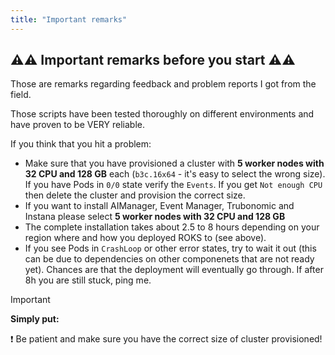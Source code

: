 ```yaml
---
title: "Important remarks"
---
```


## ⚠️⚠️ Important remarks before you start ⚠️⚠️

Those are remarks regarding feedback and problem reports I got from the field.

Those scripts have been tested thoroughly on different environments and have proven to be VERY reliable.

If you think that you hit a problem:

* Make sure that you have provisioned a cluster with **5 worker nodes with 32 CPU and 128 GB** each (`b3c.16x64` - it's easy to select the wrong size). If you have Pods in `0/0` state verify the `Events`. If you get `Not enough CPU` then delete the cluster and provision the correct size.
* If you want to install AIManager, Event Manager, Trubonomic and Instana please select **5 worker nodes with 32 CPU and 128 GB**
* The complete installation takes about 2.5 to 8 hours depending on your region where and how you deployed ROKS to (see above).
* If you see Pods in `CrashLoop` or other error states, try to wait it out (this can be due to dependencies on other componenets that are not ready yet). Chances are that the deployment will eventually go through. If after 8h you are still stuck, ping me.




<InlineNotification kind="error">

Important

**Simply put:**

❗ Be patient and make sure you have the correct size of cluster provisioned!

</InlineNotification>




